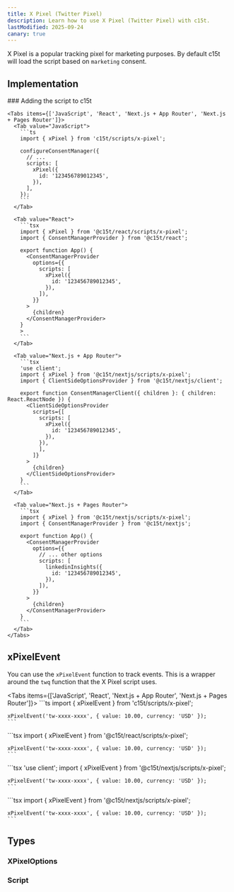```yaml
---
title: X Pixel (Twitter Pixel)
description: Learn how to use X Pixel (Twitter Pixel) with c15t.
lastModified: 2025-09-24
canary: true
---
```


X Pixel is a popular tracking pixel for marketing purposes. By default c15t will load the script based on `marketing` consent.

## Implementation

<Steps>
  <Step>
    ### Adding the script to c15t

    <Tabs items={['JavaScript', 'React', 'Next.js + App Router', 'Next.js + Pages Router']}>
      <Tab value="JavaScript">
        ```ts
        import { xPixel } from 'c15t/scripts/x-pixel';

        configureConsentManager({
          // ... 
          scripts: [
            xPixel({
              id: '123456789012345',
            }),
          ],
        });
        ```
      </Tab>

      <Tab value="React">
        ```tsx
        import { xPixel } from '@c15t/react/scripts/x-pixel';
        import { ConsentManagerProvider } from '@c15t/react';

        export function App() { 
          <ConsentManagerProvider
            options={{
              scripts: [
                xPixel({
                  id: '123456789012345',
                }),
              ]),
            }}
          >
            {children}
          </ConsentManagerProvider>
        }
        >
        ```
      </Tab>

      <Tab value="Next.js + App Router">
        ```tsx
        'use client';
        import { xPixel } from '@c15t/nextjs/scripts/x-pixel';
        import { ClientSideOptionsProvider } from '@c15t/nextjs/client';

        export function ConsentManagerClient({ children }: { children: React.ReactNode }) { 
          <ClientSideOptionsProvider
            scripts={[
              scripts: [
                xPixel({
                  id: '123456789012345',
                }),
              }),
              ],
            ]}
          >
            {children}
          </ClientSideOptionsProvider>
        }
        ```
      </Tab>

      <Tab value="Next.js + Pages Router">
        ```tsx
        import { xPixel } from '@c15t/nextjs/scripts/x-pixel';
        import { ConsentManagerProvider } from '@c15t/nextjs';

        export function App() { 
          <ConsentManagerProvider
            options={{
              // ... other options
              scripts: [
                linkedinInsights({
                  id: '123456789012345',
                }),
              ]),
            }}
          >
            {children}
          </ConsentManagerProvider>
        }
        ```
      </Tab>
    </Tabs>
  </Step>
</Steps>

## xPixelEvent

You can use the `xPixelEvent` function to track events. This is a wrapper around the `twq` function that the X Pixel script uses.

<Tabs items={['JavaScript', 'React', 'Next.js + App Router', 'Next.js + Pages Router']}>
  <Tab value="JavaScript">
    ```ts
    import { xPixelEvent } from 'c15t/scripts/x-pixel';

    xPixelEvent('tw-xxxx-xxxx', { value: 10.00, currency: 'USD' });
    ```
  </Tab>

  <Tab value="React">
    ```tsx
    import { xPixelEvent } from '@c15t/react/scripts/x-pixel';
    
    xPixelEvent('tw-xxxx-xxxx', { value: 10.00, currency: 'USD' });
    ```
  </Tab>

  <Tab value="Next.js + App Router">
    ```tsx
    'use client';
    import { xPixelEvent } from '@c15t/nextjs/scripts/x-pixel';
  
    xPixelEvent('tw-xxxx-xxxx', { value: 10.00, currency: 'USD' });
    ```
  </Tab>

  <Tab value="Next.js + Pages Router">
    ```tsx
    import { xPixelEvent } from '@c15t/nextjs/scripts/x-pixel';

    xPixelEvent('tw-xxxx-xxxx', { value: 10.00, currency: 'USD' });
    ```
  </Tab>
</Tabs>

## Types

### XPixelOptions
  
<AutoTypeTable path="./packages/core/src/scripts/linkedin-insights.ts" name="LinkedInInsightsOptions" />

### Script

<AutoTypeTable path="./packages/core/src/libs/script-loader/types.ts" name="Script" />